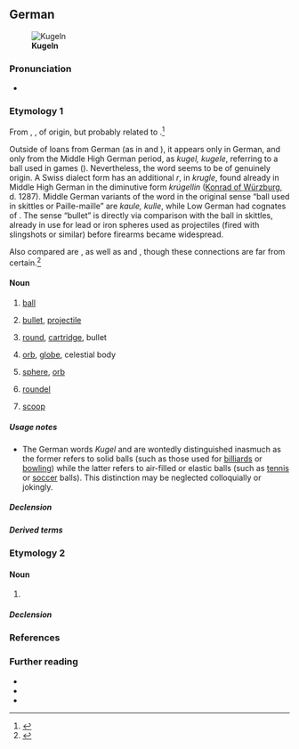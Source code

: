 {{also|kugel}}
==German==
[[Image:Building Stones of North Carolina.jpg|thumb|'''Kugeln''']]

===Pronunciation===
* {{IPA|de|/ˈkuːɡəl/}}

===Etymology 1===
<!-- It is far from certain (though possible) that {{m|nl|kogel}} is borrowed from German. -->

From {{inh|de|gmh|kugel}}, {{m|gmh|kugele}}, of {{unk|de|title=uncertain}} origin, but probably related to {{m|de|Keule|t=club}}.<ref>{{R:Duden}}</ref>

Outside of loans from German (as in {{cog|da|kugle}} and {{cog|nl|kogel}}), it appears only in German, and only from the Middle High German period, as ''kugel, kugele'', referring to a ball used in games ({{m|de|Spielkugel}}).
Nevertheless, the word seems to be of genuinely {{der|de|gem|-}} origin. A Swiss dialect form has an additional ''r'', in ''krugle'', found already in Middle High German in the diminutive form ''krúgellin'' ([[:w:Konrad of Würzburg|Konrad of Würzburg]], d. 1287).
Middle German variants of the word in the original sense “ball used in skittles or Paille-maille” are ''kaule, kulle'', while Low German had cognates of {{m|de|Klotz}}.
The sense “bullet” is directly via comparison with the ball in skittles, already in use for lead or iron spheres used as projectiles (fired with slingshots or similar) before firearms became widespread.

Also compared are {{m|de|Kegel|t=pin or peg used in a game (such as [[skittles]])}}, as well as {{cog|en|cudgel}} and {{m|en|cog}}, though these connections are far from certain.<ref>{{R:Online_Etymology_Dictionary|kugel}}</ref>

====Noun====
{{de-noun|f|dim=^chen,^lein,Küglein}}

# [[ball]] {{defdate|13th century}}
# {{lb|de|firearms}} [[bullet]], [[projectile]] {{defdate|15th century}}
#: {{syn|de|Projektil}}
#: {{uxi|de|Die '''Kugel''' ging mitten ins Herz.|The '''bullet''' went right through the heart.}}
# {{lb|de|firearms|loosely}} [[round]], [[cartridge]], bullet
#: {{syn|de|Patrone}}
#: {{uxi|de|Er hatte noch drei '''Kugeln''' im Magazin.|He had three '''rounds''' left in the magazine.}}
# {{lb|de|astronomy|geography}} [[orb]], [[globe]], celestial body {{defdate|16th century}}
# {{lb|de|geometry}} [[sphere]], [[orb]] {{defdate|16th century}}
# {{lb|de|heraldiccharge}} [[roundel]] {{q|of any tincture}}
# {{lb|de|of icecream}} [[scoop]]

=====Usage notes=====
* The German words ''Kugel'' and {{m|de|Ball}} are wontedly distinguished inasmuch as the former refers to solid balls (such as those used for [[billiards]] or [[bowling]]) while the latter refers to air-filled or elastic balls (such as [[tennis]] or [[soccer]] balls). This distinction may be neglected colloquially or jokingly.

=====Declension=====
{{de-ndecl|f}}

=====Derived terms=====
{{der4|de
|Bowlingkugel
|Erdkugel
|Glaskugel
|Gewehrkugel
|Schrotkugel
|Halbkugel
|Kristallkugel
|Christbaumkugel
|Weihnachtskugel
|Weihnachtsbaumkugel
|Kugelschreiber
|Kugelstoßen
|Kugelfisch
|Kugelgelenk
|Kugelkopf
|Kugeloberfäche
|kuglicht
|Mottenkugel
|kugeln
|verkugeln
}}

===Etymology 2===

====Noun====
{{de-noun|f}}

# {{alternative form of|de|nocap=1|t=cowl|Kogel}}

=====Declension=====
{{de-ndecl|f}}

===References===
<references/>

===Further reading===
* {{R:DWDS}}
* {{R:Duden}}
* {{R:Grimm}}

{{C|de|Toys}}